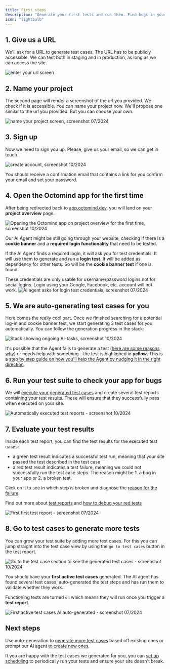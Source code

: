 ```yaml
---
title: First steps
description: "Generate your first tests and run them. Find bugs in your app before your users do."
icon: "lightbulb"
---
```


## 1. Give us a URL

We'll ask for a URL to generate test cases. The URL has to be publicly accessible. We can test both in staging and in production, as long as we can access the site.

<Frame caption="First page of the setup flow - link to your website, screenshot 10/2024">
  <img src="/images/setup/setup-1-url.png" alt="enter your url screen" />
</Frame>

## 2. Name your project

The second page will render a screenshot of the url you provided. We check if it is accessible. You can name your project now. We'll propose one similar to the url you provided.
But you can choose your own.

<Frame caption="Second page of the setup flow: Name your project, screenshot 07/2024">
  <img
    src="/images/setup/setup-2-project.png"
    alt="name your project screen, screenshot 07/2024"
  />
</Frame>

<div class="mt-8" />

## 3. Sign up

Now we need to sign you up. Please, give us your email, so we can get in touch.

<Frame caption="Third page of the setup flow - create account, screenshot 10/2024">
  <img
    src="/images/setup/setup-3-create-account.png"
    alt="create account, screenshot 10/2024"
  />
</Frame>

You should receive a confirmation email that contains a link for you confirm your email and set your password.

## 4. Open the Octomind app for the first time

After being redirected back to [app.octomind.dev](https://app.octomind.dev/), you will land on your **project overview** page.

<Frame caption="Project overview page after sign-up, screenshot 10/2024">
  <img
    src="/images/setup/setup-4-overview.png"
    alt="Opening the Octomind app on project overview for the first time, screenshot 10/2024"
  />
</Frame>

Our AI Agent might be still going through your website, checking if there is a **cookie banner** and a **required login functionality** that need to be tested.

If the AI Agent finds a required login, it will ask you for test credentials. It will use them to generate and run a **login test**. It will be added as dependency for other tests. So will be the **cookie banner test** if one is found.

<Warning>
These credentials are only usable for username/password logins not for social logins. Login using your Google, Facebook, etc. account will not work.

</Warning>

<Frame caption="AI agent asks for test credentials to auto-generate and run a login test, screenshot 07/2024">
  <img
    src="/images/setup/setup-5-login-credentials.png"
    alt="AI agent asks for login test credentials, screenshot 07/2024"
  />
</Frame>

## 5. We are auto-generating test cases for you

Here comes the really cool part. Once we finished searching for a potential log-in and cookie banner test, we start generating 3 test cases for you automatically. You can follow the generation progress in the stack:

<Frame caption="Stack showing ongoing AI-tasks, screenshot 10/2024">
  <img
    src="/images/setup/setup-6-stack.png"
    alt="Stack showing ongoing AI-tasks, screenshot 10/2024"
  />
</Frame>

It's possible that the Agent fails to generate a test ([here are some reasons why](/guides/agent-fails)) or needs help with something - the test is highlighed in **yellow**. This is a [step by step guide on how you'll help the Agent by nudging it in the right direction](/guides/help-agent-succeed.mdx).

## 6. Run your test suite to check your app for bugs

We will [execute your generated test cases](/get-started/execute-test-cases) and create several test reports containing your test results. These will ensure that they successfully pass when executed on your site.

<Frame caption="Automatically executed test reports - screenshot 10/2024">
  <img
    src="/images/setup/setup-9-run-tests.png"
    alt="Automatically executed test reports - screenshot 10/2024"
  />
</Frame>

## 7. Evaluate your test results

Inside each test report, you can find the test results for the executed test cases:

- a green test result indicates a successful test run, meaning that your site passed the test described in the test case
- a red test result indicates a test failure, meaning we could not successfully run the test case steps. The reason might be 1. a bug in your app or 2. a broken test.

Click on it to see in which step is broken and diagnose the [reason for the failure](/guides/test-debugging-4).

Find out more about [test reports](/account-view/test-reports) and [how to debug your red tests](/guides/test-debugging-4)

<Frame caption="First test report - screenshot 07/2024">
  <img
    src="/images/setup/setup-10-test-report.png"
    alt="First first test report - screenshot 07/2024"
  />
</Frame>

## 8. Go to test cases to generate more tests

You can grow your test suite by adding more test cases. For this you can jump straight into the test case view by using the `go to test cases` button in the test report.

<Frame caption="Go to the test case section to see the generated test cases - screenshot 10/2024">
  <img
    src="/images/setup/setup-11-go-to-test-cases.png"
    alt="Go to the test case section to see the generated test cases - screenshot 10/2024 "
  />
</Frame>

You should have your **first active test cases** generated. The AI agent has found several test cases, auto-generated the test steps and has run them to validate whether they work.

Functioning tests are turned `on` which means they will run once you trigger a **test report**.

<Frame caption="First active test cases auto-generated - screenshot 07/2024">
  <img
    src="/images/setup/setup-8-first-tests.png"
    alt="First active test cases AI auto-generated - screenshot 07/2024 "
  />
</Frame>

## Next steps

Use auto-generation to [generate more test cases](/get-started/generate-more-test-cases) based off existing ones or prompt our AI agent [to create new ones](/get-started/new-test-case).

If you are happy with the test cases we generated for you, you can [set up scheduling](/get-started/scheduled-execution) to periodically run your tests and ensure your site doesn't break.
